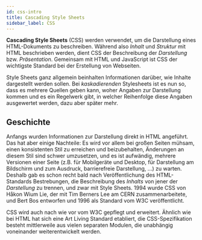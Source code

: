 ---
id: css-intro
title: Cascading Style Sheets
sidebar_label: CSS
---

**Cascading Style Sheets** (CSS) werden verwendet, um die Darstellung eines HTML-Dokuments zu beschreiben. Während also 
*Inhalt* und *Struktur* mit HTML beschrieben werden, dient CSS der Beschreibung der *Darstellung* bzw. *Präsentation*.
Gemeinsam mit HTML und JavaScript ist CSS der wichtigste Standard bei der Erstellung von Webseiten.

Style Sheets ganz allgemein beinhalten Informationen darüber, wie Inhalte dargestellt werden sollen. Bei 
*kaskadierenden* Stylesheets ist es nun so, dass es mehrere Quellen geben kann, woher Angaben zur
Darstellung kommen und es ein Regelwerk gibt, in welcher Reihenfolge diese Angaben ausgewertet werden,
dazu aber später mehr.

## Geschichte

Anfangs wurden Informationen zur Darstellung direkt in HTML angeführt. Das hat aber einige Nachteile: Es wird vor allem
bei großen Seiten mühsam, einen konsistenten Stil zu erreichen und beizubehalten, Änderungen an diesem Stil sind schwer
umzusetzen, und es ist aufwändig, mehrere Versionen einer Seite (z.B. für Mobilgeräte und Desktop, für Darstellung am Bildschirm
und zum Ausdruck, barrierefreie Darstellung, ...) zu warten. Deshalb gab es schon recht bald nach Veröffentlichung des
HTML-Standards Bestrebungen, die Beschreibung des *Inhalts* von jener der *Darstellung* zu trennen, und zwar mit Style Sheets. 
1994 wurde CSS von Håkon Wium Lie, der mit Tim Berners Lee am CERN zusammenarbeitete, und Bert Bos entworfen und 1996 als Standard 
vom W3C veröffentlicht. 

CSS wird auch nach wie vor vom W3C gepflegt und erweitert. Ähnlich wie bei HTML hat sich eine Art Living Standard etabliert, die
CSS-Spezifikation besteht mittlerweile aus vielen separaten Modulen, die unabhängig voneinander weiterentwickelt werden.